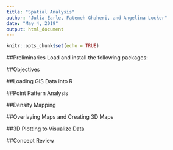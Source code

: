 ```yaml
---
title: "Spatial Analysis"
author: "Julia Earle, Fatemeh Ghaheri, and Angelina Locker"
date: "May 4, 2019"
output: html_document
---
```


```r
knitr::opts_chunk$set(echo = TRUE)
```

##Preliminaries
Load and install the following packages: 

##Objectives

##Loading GIS Data into R

##Point Pattern Analysis

##Density Mapping

##Overlaying Maps and Creating 3D Maps

##3D Plotting to Visualize Data

##Concept Review